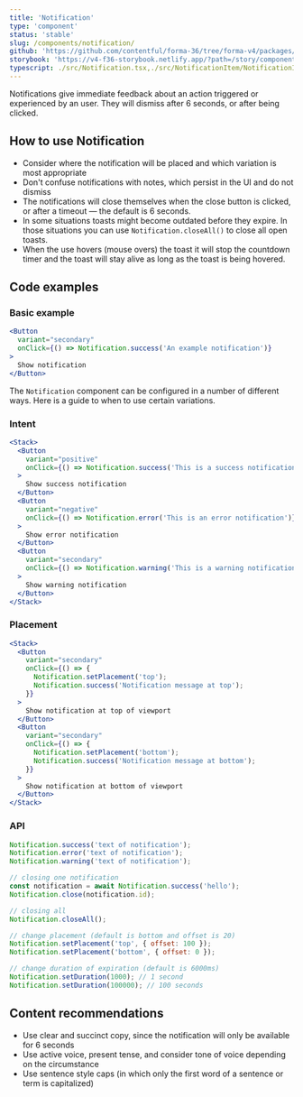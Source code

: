 ```yaml
---
title: 'Notification'
type: 'component'
status: 'stable'
slug: /components/notification/
github: 'https://github.com/contentful/forma-36/tree/forma-v4/packages/components/notification'
storybook: 'https://v4-f36-storybook.netlify.app/?path=/story/components-notification--basic'
typescript: ./src/Notification.tsx,./src/NotificationItem/NotificationItem.tsx,./src/NotificationItem/NotificationItemContainer.tsx,./src/NotificationsManager/NotificationsManager.tsx
---
```



Notifications give immediate feedback about an action triggered or experienced by an user. They will dismiss after 6 seconds, or after being clicked.

## How to use Notification

- Consider where the notification will be placed and which variation is most appropriate
- Don't confuse notifications with notes, which persist in the UI and do not dismiss
- The notifications will close themselves when the close button is clicked, or after a timeout — the default is 6 seconds.
- In some situations toasts might become outdated before they expire. In those situations you can use `Notification.closeAll()` to close all open toasts.
- When the use hovers (mouse overs) the toast it will stop the countdown timer and the toast will stay alive as long as the toast is being hovered.

## Code examples

### Basic example

```jsx
<Button
  variant="secondary"
  onClick={() => Notification.success('An example notification')}
>
  Show notification
</Button>
```

The `Notification` component can be configured in a number of different ways. Here is a guide to when to use certain variations.

### Intent

```jsx
<Stack>
  <Button
    variant="positive"
    onClick={() => Notification.success('This is a success notification')}
  >
    Show success notification
  </Button>
  <Button
    variant="negative"
    onClick={() => Notification.error('This is an error notification')}
  >
    Show error notification
  </Button>
  <Button
    variant="secondary"
    onClick={() => Notification.warning('This is a warning notification')}
  >
    Show warning notification
  </Button>
</Stack>
```

### Placement

```jsx
<Stack>
  <Button
    variant="secondary"
    onClick={() => {
      Notification.setPlacement('top');
      Notification.success('Notification message at top');
    }}
  >
    Show notification at top of viewport
  </Button>
  <Button
    variant="secondary"
    onClick={() => {
      Notification.setPlacement('bottom');
      Notification.success('Notification message at bottom');
    }}
  >
    Show notification at bottom of viewport
  </Button>
</Stack>
```

### API

```jsx static=true
Notification.success('text of notification');
Notification.error('text of notification');
Notification.warning('text of notification');

// closing one notification
const notification = await Notification.success('hello');
Notification.close(notification.id);

// closing all
Notification.closeAll();

// change placement (default is bottom and offset is 20)
Notification.setPlacement('top', { offset: 100 });
Notification.setPlacement('bottom', { offset: 0 });

// change duration of expiration (default is 6000ms)
Notification.setDuration(1000); // 1 second
Notification.setDuration(100000); // 100 seconds
```

## Content recommendations

- Use clear and succinct copy, since the notification will only be available for 6 seconds
- Use active voice, present tense, and consider tone of voice depending on the circumstance
- Use sentence style caps (in which only the first word of a sentence or term is capitalized)
